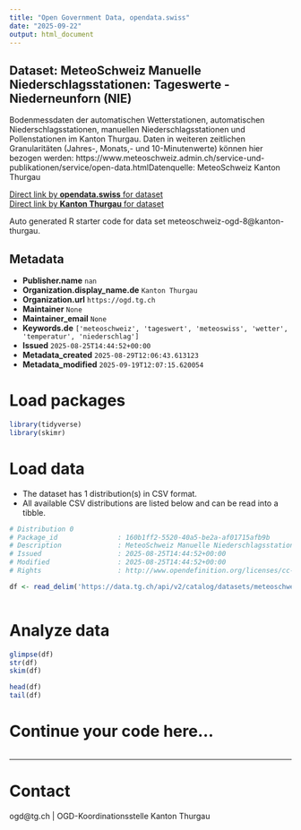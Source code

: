 ```yaml
---
title: "Open Government Data, opendata.swiss"
date: "2025-09-22"
output: html_document
---
```


## Dataset: MeteoSchweiz Manuelle Niederschlagsstationen: Tageswerte - Niederneunforn (NIE)

Bodenmessdaten der automatischen Wetterstationen, automatischen Niederschlagsstationen, manuellen Niederschlagsstationen und Pollenstationen im Kanton Thurgau. Daten in weiteren zeitlichen Granularitäten (Jahres-, Monats,- und 10-Minutenwerte) können hier bezogen werden: https://www.meteoschweiz.admin.ch/service-und-publikationen/service/open-data.htmlDatenquelle: MeteoSchweiz Kanton Thurgau

[Direct link by **opendata.swiss** for dataset](https://opendata.swiss/de/dataset/meteoschweiz-manuelle-niederschlagsstationen-tageswerte-niederneunforn-nie)<br>
[Direct link by **Kanton Thurgau** for dataset](https://data.tg.ch/explore/dataset/meteoschweiz-ogd-8/)

Auto generated R starter code for data set meteoschweiz-ogd-8@kanton-thurgau.

## Metadata

- **Publisher.name** `nan`
- **Organization.display_name.de** `Kanton Thurgau`
- **Organization.url** `https://ogd.tg.ch`
- **Maintainer** `None`
- **Maintainer_email** `None`
- **Keywords.de** `['meteoschweiz', 'tageswert', 'meteoswiss', 'wetter', 'temperatur', 'niederschlag']`
- **Issued** `2025-08-25T14:44:52+00:00`
- **Metadata_created** `2025-08-29T12:06:43.613123`
- **Metadata_modified** `2025-09-19T12:07:15.620054`


# Load packages

```r

library(tidyverse)
library(skimr)

```

# Load data

-   The dataset has 1 distribution(s) in CSV format.
-   All available CSV distributions are listed below and can be read into a tibble.

```r

# Distribution 0
# Package_id               : 160b1ff2-5520-40a5-be2a-af01715afb9b
# Description              : MeteoSchweiz Manuelle Niederschlagsstationen: Tageswerte - Niederneunforn (NIE) (csv)
# Issued                   : 2025-08-25T14:44:52+00:00
# Modified                 : 2025-08-25T14:44:52+00:00
# Rights                   : http://www.opendefinition.org/licenses/cc-by/

df <- read_delim('https://data.tg.ch/api/v2/catalog/datasets/meteoschweiz-ogd-8/exports/csv?use_labels=true')



```

# Analyze data

```r

glimpse(df)
str(df)
skim(df)

head(df)
tail(df)

```

# Continue your code here...

```r

```

------------------------------------------------------------------------

# Contact

ogd@tg.ch | OGD-Koordinationsstelle Kanton Thurgau
